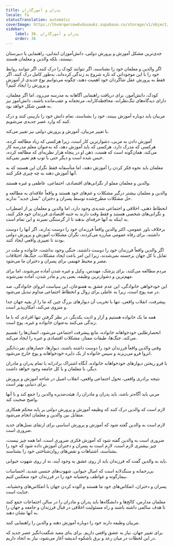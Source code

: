```yaml
---
title: پدران و آموزگاران
locale: fa
statusTranslation: automatic
coverImage: https://lhvmrqwrcowdvduuaukz.supabase.co/storage/v1/object/public/strapi-uploads/small_cover-educacion-fundamental.webp-2d51a7828a2b1309555be27f7e2a61a0.webp
sidebar:
    label: 36. پدران و آموزگاران
    order: 36
---
```

جدی‌ترین مشکل آموزش و پرورش دولتی، دانش‌آموزان ابتدایی، راهنمایی یا دبیرستان نیستند، بلکه والدین و معلمان هستند.

اگر والدین و معلمان خود را نشناسند، اگر نتوانند کودک را درک کنند، اگر نتوانند روابط خود را با این موجوداتی که تازه شروع به زندگی کرده‌اند، به‌طور کامل درک کنند، اگر فقط به پرورش عقل شاگردان خود اهمیت دهند، چگونه می‌توانیم نوع جدیدی از آموزش و پرورش را ایجاد کنیم؟

کودک، دانش‌آموز، برای دریافت راهنمایی آگاهانه به مدرسه می‌رود، اما اگر معلمان، دارای دیدگاه‌های تنگ‌نظرانه، محافظه‌کارانه، مرتجعانه و عقب‌مانده باشند، دانش‌آموز نیز به همین شکل خواهد بود.

مربیان باید دوباره آموزش ببینند، خود را بشناسند، تمام دانش خود را بازبینی کنند و درک کنند که وارد عصر جدیدی می‌شویم.

با تغییر مربیان، آموزش و پرورش دولتی نیز تغییر می‌کند.

آموزش دادن به مربی، دشوارترین کار است، زیرا هرکسی که زیاد مطالعه کرده، هرکسی که مدرک دارد، هرکسی که باید آموزش دهد، که به‌عنوان معلم مدرسه کار می‌کند، همان‌گونه است که هست، ذهن او در پنجاه هزار نظریه‌ای که مطالعه کرده، حبس شده است و دیگر حتی با توپ هم تغییر نمی‌کند.

معلمان باید نحوه فکر کردن را آموزش دهند، اما متأسفانه فقط نگران این هستند که به آنها آموزش دهند به چه چیزی فکر کنند.

والدین و معلمان مملو از نگرانی‌های اقتصادی، اجتماعی، عاطفی و غیره هستند.

والدین و معلمان بیشتر درگیر مشکلات و غم‌های خود هستند و واقعاً علاقه‌ای به مطالعه و حل مشکلات مطرح‌شده توسط پسران و دختران "نسل جدید" ندارند.

انحطاط ذهنی، اخلاقی و اجتماعی شدیدی وجود دارد، اما والدین و معلمان پر از اضطراب و نگرانی‌های شخصی هستند و فقط وقت دارند به جنبه اقتصادی فرزندان خود فکر کنند، به اینکه به آنها حرفه‌ای بدهند تا از گرسنگی نمیرند و این تمام است.

برخلاف باور عمومی، اکثر والدین واقعاً فرزندان خود را دوست ندارند، اگر آنها را دوست داشتند، برای رفاه عمومی مبارزه می‌کردند، نگران مشکلات آموزش و پرورش دولتی بودند تا تغییری واقعی ایجاد کنند.

اگر والدین واقعاً فرزندان خود را دوست داشتند، جنگی وجود نداشت، خانواده و ملت در تقابل با کل جهان برجسته نمی‌شدند، زیرا این امر باعث ایجاد مشکلات، جنگ‌ها، اختلافات مضر و محیط جهنمی برای پسران و دختران ما می‌شود.

مردم مطالعه می‌کنند، برای پزشک، مهندس، وکیل و غیره شدن آماده می‌شوند، اما برای مهم‌ترین و دشوارترین وظیفه، یعنی پدر و مادر شدن، آماده نمی‌شوند.

این خودخواهی خانوادگی، این عدم عشق به همنوعان، این سیاست انزوای خانوادگی، صد در صد پوچ است، زیرا به عاملی برای زوال و انحطاط اجتماعی مداوم تبدیل می‌شود.

پیشرفت، انقلاب واقعی، تنها با تخریب آن دیوارهای بزرگ چین که ما را از بقیه جهان جدا و منزوی می‌کند، امکان‌پذیر است.

همه ما یک خانواده هستیم و آزار و اذیت یکدیگر، در نظر گرفتن تنها افرادی که با ما زندگی می‌کنند به‌عنوان خانواده و غیره، پوچ است.

انحصارطلبی خودخواهانه خانواده، مانع پیشرفت اجتماعی می‌شود، انسان‌ها را تقسیم می‌کند، جنگ‌ها، طبقات ممتاز، مشکلات اقتصادی و غیره را ایجاد می‌کند.

وقتی والدین واقعاً فرزندان خود را دوست داشته باشند، دیوارها، حصارهای نفرت‌انگیز انزوا فرو می‌ریزند و سپس خانواده از یک دایره خودخواهانه و پوچ خارج می‌شود.

با فرو ریختن دیوارهای خودخواهانه خانواده، آنگاه اشتراک برادرانه با تمام پدران و مادران دیگر، با معلمان و با کل جامعه وجود خواهد داشت.

نتیجه برادری واقعی، تحول اجتماعی واقعی، انقلاب اصیل در شاخه آموزش و پرورش برای دنیایی بهتر است.

مربی باید آگاه‌تر باشد، باید پدران و مادران را، هیئت‌مدیره والدین را جمع کند و با آنها واضح صحبت کند.

لازم است که والدین درک کنند که وظیفه آموزش و پرورش دولتی بر پایه محکم همکاری متقابل بین والدین و معلمان انجام می‌شود.

لازم است به والدین گفته شود که آموزش و پرورش اساسی برای ارتقای نسل‌های جدید ضروری است.

ضروری است به والدین گفته شود که آموزش فکری ضروری است، اما همه چیز نیست، چیز بیشتری لازم است، لازم است به پسران و دختران آموزش داده شود که خود را بشناسند، اشتباهات و نقص‌های روان‌شناختی خود را بشناسند.

باید به والدین گفت که فرزندان باید از روی عشق به وجود آیند، نه از روی شهوت حیوانی.

بی‌رحمانه و سنگدلانه است که امیال حیوانی، شهوت‌های جنسی شدید، احساسات بیمارگونه و عواطف وحشیانه خود را در فرزندان خود منعکس کنیم.

پسران و دختران، انعکاس‌های خود ما هستند و آلوده کردن جهان با انعکاس‌های وحشیانه، جنایت است.

معلمان مدارس، کالج‌ها و دانشگاه‌ها باید پدران و مادران را در سالن اجتماعات جمع کنند تا هدف سالمی داشته باشند و راه مسئولیت اخلاقی در قبال فرزندان و جامعه و جهان را به آنها نشان دهند.

مربیان وظیفه دارند خود را دوباره آموزش دهند و والدین را راهنمایی کنند.

برای تغییر جهان، نیاز به عشق واقعی داریم. برای بنای معبد شگفت‌انگیز عصر جدید که در این لحظات در میان رعد و برق باشکوه اندیشه آغاز می‌شود، نیاز به اتحاد داریم.


